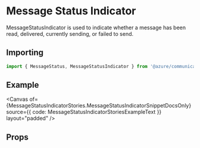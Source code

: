 
<Meta of={MessageStatusIndicatorStories} />

# Message Status Indicator

MessageStatusIndicator is used to indicate whether a message has been read, delivered, currently sending, or failed to send.

## Importing

```ts
import { MessageStatus, MessageStatusIndicator } from '@azure/communication-react';
```

## Example

<Canvas
  of={MessageStatusIndicatorStories.MessageStatusIndicatorSnippetDocsOnly}
  source={{ code: MessageStatusIndicatorStoriesExampleText }}
  layout="padded"
/>

## Props

<ArgTypes of={MessageStatusIndicator} />

